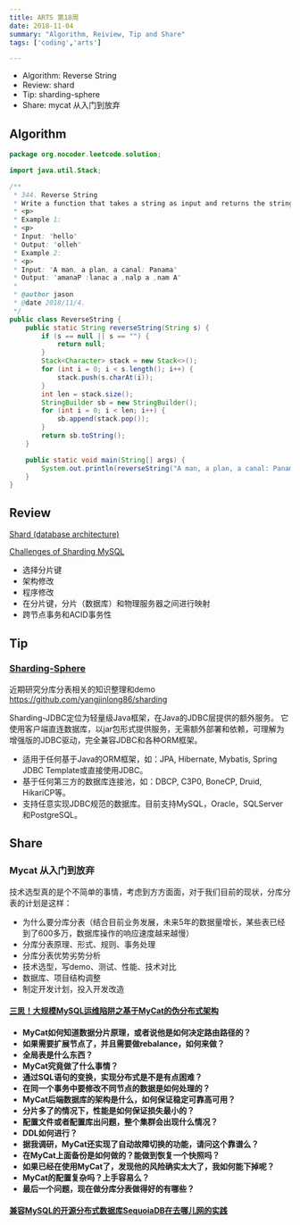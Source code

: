 ```yaml
---
title: ARTS 第18周
date: 2018-11-04
summary: "Algorithm, Reiview, Tip and Share"
tags: ['coding','arts']

---
```


- Algorithm: Reverse String
- Review: shard
- Tip: sharding-sphere
- Share: mycat 从入门到放弃

## Algorithm

```java
package org.nocoder.leetcode.solution;

import java.util.Stack;

/**
 * 344. Reverse String
 * Write a function that takes a string as input and returns the string reversed.
 * <p>
 * Example 1:
 * <p>
 * Input: "hello"
 * Output: "olleh"
 * Example 2:
 * <p>
 * Input: "A man, a plan, a canal: Panama"
 * Output: "amanaP :lanac a ,nalp a ,nam A"
 *
 * @author jason
 * @date 2018/11/4.
 */
public class ReverseString {
    public static String reverseString(String s) {
        if (s == null || s == "") {
            return null;
        }
        Stack<Character> stack = new Stack<>();
        for (int i = 0; i < s.length(); i++) {
            stack.push(s.charAt(i));
        }
        int len = stack.size();
        StringBuilder sb = new StringBuilder();
        for (int i = 0; i < len; i++) {
            sb.append(stack.pop());
        }
        return sb.toString();
    }

    public static void main(String[] args) {
        System.out.println(reverseString("A man, a plan, a canal: Panama"));
    }
}

```

## Review

[Shard (database architecture)](https://en.wikipedia.org/wiki/Shard_(database_architecture))

[Challenges of Sharding MySQL](https://dzone.com/articles/challenges-of-sharding-mysql)

-  选择分片键
-  架构修改
-  程序修改
-  在分片键，分片（数据库）和物理服务器之间进行映射
-  跨节点事务和ACID事务性

## Tip

### [Sharding-Sphere](http://shardingsphere.io/document/current/cn/)

近期研究分库分表相关的知识整理和demo https://github.com/yangjinlong86/sharding

Sharding-JDBC定位为轻量级Java框架，在Java的JDBC层提供的额外服务。 它使用客户端直连数据库，以jar包形式提供服务，无需额外部署和依赖，可理解为增强版的JDBC驱动，完全兼容JDBC和各种ORM框架。

- 适用于任何基于Java的ORM框架，如：JPA, Hibernate, Mybatis, Spring JDBC Template或直接使用JDBC。
- 基于任何第三方的数据库连接池，如：DBCP, C3P0, BoneCP, Druid, HikariCP等。
- 支持任意实现JDBC规范的数据库。目前支持MySQL，Oracle，SQLServer和PostgreSQL。

## Share

### Mycat 从入门到放弃

技术选型真的是个不简单的事情，考虑到方方面面，对于我们目前的现状，分库分表的计划是这样：

- 为什么要分库分表（结合目前业务发展，未来5年的数据量增长，某些表已经到了600多万，数据库操作的响应速度越来越慢）
- 分库分表原理、形式、规则、事务处理
- 分库分表优势劣势分析
- 技术选型，写demo、测试、性能、技术对比
- 数据库、项目结构调整
- 制定开发计划，投入开发改造

#### [三思！大规模MySQL运维陷阱之基于MyCat的伪分布式架构](https://mp.weixin.qq.com/s/g-ewn9iZeR1abhEG0f9phQ)

- **MyCat如何知道数据分片原理，或者说他是如何决定路由路径的？**
- **如果需要扩展节点了，并且需要做rebalance，如何来做？**
- **全局表是什么东西？**
- **MyCat究竟做了什么事情？**
- **通过SQL语句的变换，实现分布式是不是有点困难？**
- **在同一个事务中要修改不同节点的数据是如何处理的？**
- **MyCat后端数据库的架构是什么，如何保证稳定可靠高可用？**
- **分片多了的情况下，性能是如何保证损失最小的？**
- **配置文件或者配置库出问题，整个集群会出现什么情况？**
- **DDL如何进行？**
- **据我调研，MyCat还实现了自动故障切换的功能，请问这个靠谱么？**
- **在MyCat上面备份是如何做的？能做到恢复一个快照吗？**
- **如果已经在使用MyCat了，发现他的风险确实太大了，我如何能下掉呢？**
- **MyCat的配置复杂吗？上手容易么？**
- **最后一个问题，现在做分库分表做得好的有哪些？**

#### [兼容MySQL的开源分布式数据库SequoiaDB在去哪儿网的实践](https://mp.weixin.qq.com/s?__biz=MzU0MDExOTUyMg==&mid=2247484366&idx=1&sn=a0266d3c8c639dac23d49fc910d28c19&scene=21#wechat_redirect)
